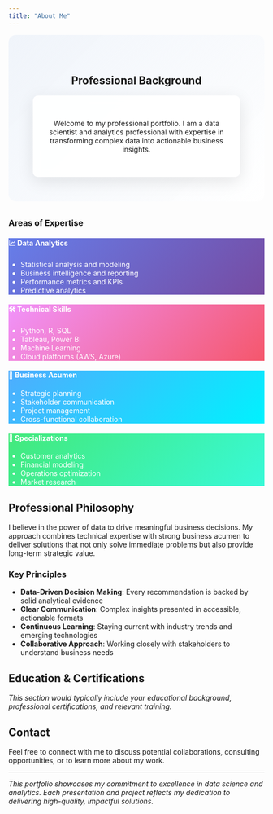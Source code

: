 ```yaml
---
title: "About Me"
---
```


::: {.container-fluid .mt-4}
::: {.row .justify-content-center}
::: {.col-lg-8}

::: {style="background: linear-gradient(135deg, rgba(0, 85, 204, 0.05), rgba(255, 255, 255, 0.95)), url('https://images.unsplash.com/photo-1460925895917-afdab827c52f?w=1920&h=600&fit=crop&crop=center') center/cover; padding: 3rem; border-radius: 15px; margin-bottom: 2rem; text-align: center;"}
## Professional Background

::: {style="background: rgba(255,255,255,0.9); padding: 2rem; border-radius: 10px; box-shadow: 0 8px 32px rgba(0,0,0,0.1); backdrop-filter: blur(10px);"}
Welcome to my professional portfolio. I am a data scientist and analytics professional with expertise in transforming complex data into actionable business insights.
:::
:::

### Areas of Expertise

::: {.row .mt-4}
::: {.col-md-6 .mb-4}
::: {.card style="background: linear-gradient(135deg, #667eea, #764ba2); color: white; border: none;"}
::: {.card-body}
#### 📈 Data Analytics
- Statistical analysis and modeling
- Business intelligence and reporting
- Performance metrics and KPIs
- Predictive analytics
:::
:::
:::

::: {.col-md-6 .mb-4}
::: {.card style="background: linear-gradient(135deg, #f093fb, #f5576c); color: white; border: none;"}
::: {.card-body}
#### 🛠️ Technical Skills
- Python, R, SQL
- Tableau, Power BI
- Machine Learning
- Cloud platforms (AWS, Azure)
:::
:::
:::

::: {.col-md-6 .mb-4}
::: {.card style="background: linear-gradient(135deg, #4facfe, #00f2fe); color: white; border: none;"}
::: {.card-body}
#### 💼 Business Acumen
- Strategic planning
- Stakeholder communication
- Project management
- Cross-functional collaboration
:::
:::
:::

::: {.col-md-6 .mb-4}
::: {.card style="background: linear-gradient(135deg, #43e97b, #38f9d7); color: white; border: none;"}
::: {.card-body}
#### 🎯 Specializations
- Customer analytics
- Financial modeling
- Operations optimization
- Market research
:::
:::
:::
:::

## Professional Philosophy

I believe in the power of data to drive meaningful business decisions. My approach combines technical expertise with strong business acumen to deliver solutions that not only solve immediate problems but also provide long-term strategic value.

### Key Principles

- **Data-Driven Decision Making**: Every recommendation is backed by solid analytical evidence
- **Clear Communication**: Complex insights presented in accessible, actionable formats
- **Continuous Learning**: Staying current with industry trends and emerging technologies
- **Collaborative Approach**: Working closely with stakeholders to understand business needs

## Education & Certifications

*This section would typically include your educational background, professional certifications, and relevant training.*

## Contact

Feel free to connect with me to discuss potential collaborations, consulting opportunities, or to learn more about my work.

---

*This portfolio showcases my commitment to excellence in data science and analytics. Each presentation and project reflects my dedication to delivering high-quality, impactful solutions.*

:::
:::
:::
